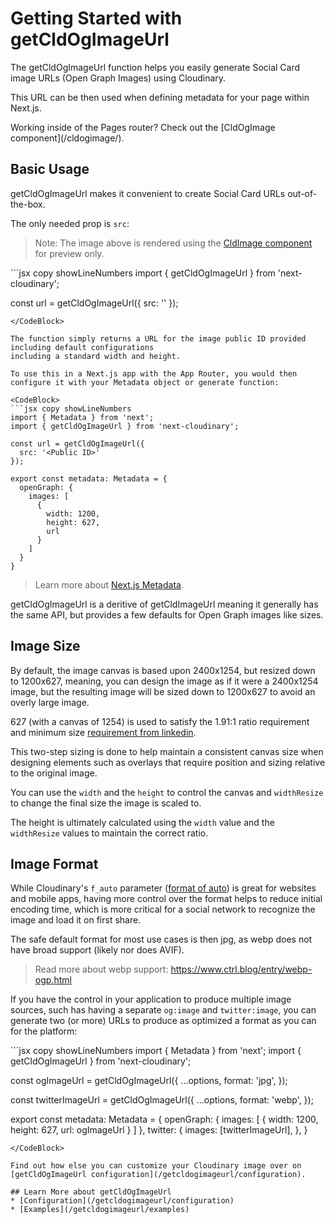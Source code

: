 


<Head>
  <title>getCldOgImageUrl - Next Cloudinary</title>
  <meta name="og:title" content="Getting Started with getCldOgImageUrl - Next Cloudinary" />
  <meta name="og:url" content={`https://next.cloudinary.dev/getcldogimageurl/basic-usage`} />
</Head>

<OgImage
  title="getCldOgImageUrl"
  twitterTitle="Getting Started with getCldOgImageUrl"
/>

# Getting Started with getCldOgImageUrl

The getCldOgImageUrl function helps you easily generate Social Card image URLs (Open Graph Images) using Cloudinary.

This URL can be then used when defining metadata for your page within Next.js.

<Callout emoji={false} type="info">
  Working inside of the Pages router? Check out the [CldOgImage component](/cldogimage/).
</Callout>

## Basic Usage

getCldOgImageUrl makes it convenient to create Social Card URLs out-of-the-box.

The only needed prop is `src`:

<HeaderImage>
  <CldImage
    src={getCldOgImageUrl({
      src: `${process.env.IMAGES_DIRECTORY}/galaxy`
    })}
    width="1200"
    height="627"
    sizes="(max-width: 480px) 100vw, 50vw"
    alt=""
    preserveTransformations
  />
</HeaderImage>

> Note: The image above is rendered using the [CldImage component](/cldimage/) for preview only.

<CodeBlock>
  ```jsx copy showLineNumbers
  import { getCldOgImageUrl } from 'next-cloudinary';

  const url = getCldOgImageUrl({
    src: '<Public ID>'
  });
  ```
</CodeBlock>

The function simply returns a URL for the image public ID provided including default configurations
including a standard width and height.

To use this in a Next.js app with the App Router, you would then configure it with your Metadata object or generate function:

<CodeBlock>
  ```jsx copy showLineNumbers
  import { Metadata } from 'next';
  import { getCldOgImageUrl } from 'next-cloudinary';

  const url = getCldOgImageUrl({
    src: '<Public ID>'
  });

  export const metadata: Metadata = {
    openGraph: {
      images: [
        {
          width: 1200,
          height: 627,
          url
        }
      ]
    }
  }
  ```
</CodeBlock>

> Learn more about [Next.js Metadata](https://nextjs.org/docs/app/api-reference/functions/generate-metadata).

getCldOgImageUrl is a deritive of getCldImageUrl meaning it generally has the same API, but provides
a few defaults for Open Graph images like sizes.

## Image Size

By default, the image canvas is based upon 2400x1254, but resized down to 1200x627, meaning, you can
design the image as if it were a 2400x1254 image, but the resulting image will be sized down to 1200x627
to avoid an overly large image.

627 (with a canvas of 1254) is used to satisfy the 1.91:1 ratio requirement and minimum size
[requirement from linkedin](https://www.linkedin.com/help/linkedin/answer/a521928/make-your-website-shareable-on-linkedin).

This two-step sizing is done to help maintain a consistent canvas size when designing elements such as
overlays that require position and sizing relative to the original image.

You can use the `width` and the `height` to control the canvas and `widthResize` to change the final size the image is scaled to.

The height is ultimately calculated using the `width` value and the `widthResize` values to maintain the correct ratio.

## Image Format

While Cloudinary's `f_auto` parameter ([format of auto](https://cloudinary.com/documentation/image_optimization#how_to_optimize_image_format)) is great for websites and mobile apps, having more control over the format helps to reduce initial encoding time, which is more critical for a social network to recognize the image and load it on first share.

The safe default format for most use cases is then jpg, as webp does not have broad support (likely nor does AVIF).

> Read more about webp support: https://www.ctrl.blog/entry/webp-ogp.html

If you have the control in your application to produce multiple image sources, such has having a separate `og:image` and `twitter:image`, you can generate two (or more) URLs to produce as optimized a format as you can for the platform:

<CodeBlock>
  ```jsx copy showLineNumbers
  import { Metadata } from 'next';
  import { getCldOgImageUrl } from 'next-cloudinary';

  const ogImageUrl = getCldOgImageUrl({
    ...options,
    format: 'jpg',
  });

  const twitterImageUrl = getCldOgImageUrl({
    ...options,
    format: 'webp',
  });

  export const metadata: Metadata = {
    openGraph: {
      images: [
        {
          width: 1200,
          height: 627,
          url: ogImageUrl
        }
      ]
    },
    twitter: {
      images: [twitterImageUrl],
    },
  }
  ```
</CodeBlock>

Find out how else you can customize your Cloudinary image over on [getCldOgImageUrl configuration](/getcldogimageurl/configuration).

## Learn More about getCldOgImageUrl
* [Configuration](/getcldogimageurl/configuration)
* [Examples](/getcldogimageurl/examples)